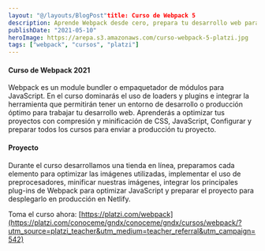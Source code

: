 ```yaml
---
layout: "@/layouts/BlogPost"title: Curso de Webpack 5
description: Aprende Webpack desde cero, prepara tu desarrollo web para hacerlo más ágil, rápido y optimizado.
publishDate: "2021-05-10"
heroImage: https://arepa.s3.amazonaws.com/curso-webpack-5-platzi.jpg
tags: ["webpack", "cursos", "platzi"]
---
```


#### Curso de Webpack 2021

Webpack es un module bundler o empaquetador de módulos para JavaScript. En el curso dominarás el uso de loaders y plugins e integrar la herramienta que permitirán tener un entorno de desarrollo o producción óptimo para trabajar tu desarrollo web. Aprenderás a optimizar tus proyectos con compresión y minificación de CSS, JavaScript, Configurar y preparar todos los cursos para enviar a producción tu proyecto.

#### Proyecto

Durante el curso desarrollamos una tienda en línea, preparamos cada elemento para optimizar las imágenes utilizadas, implementar el uso de preprocesadores, minificar nuestras imágenes, integrar los principales plug-ins de Webpack para optimizar JavaScript y preparar el proyecto para desplegarlo en producción en Netlify.

Toma el curso ahora: [https://platzi.com/webpack](https://platzi.com/conoceme/gndx/conoceme/gndx/cursos/webpack/?utm_source=platzi_teacher&utm_medium=teacher_referral&utm_campaign=542)
